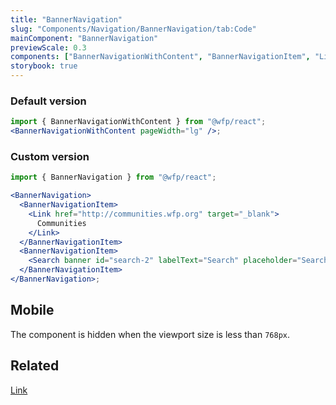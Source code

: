 ```yaml
---
title: "BannerNavigation"
slug: "Components/Navigation/BannerNavigation/tab:Code"
mainComponent: "BannerNavigation"
previewScale: 0.3
components: ["BannerNavigationWithContent", "BannerNavigationItem", "Link"]
storybook: true
---
```


### Default version

```jsx live forceFullWidth
import { BannerNavigationWithContent } from "@wfp/react";
<BannerNavigationWithContent pageWidth="lg" />;
```

### Custom version

```jsx live forceFullWidth
import { BannerNavigation } from "@wfp/react";

<BannerNavigation>
  <BannerNavigationItem>
    <Link href="http://communities.wfp.org" target="_blank">
      Communities
    </Link>
  </BannerNavigationItem>
  <BannerNavigationItem>
    <Search banner id="search-2" labelText="Search" placeholder="Search" />
  </BannerNavigationItem>
</BannerNavigation>;
```

## Mobile

The component is hidden when the viewport size is less than `768px`.

## Related

[Link](?path=/docs/components-link--link-regular)
